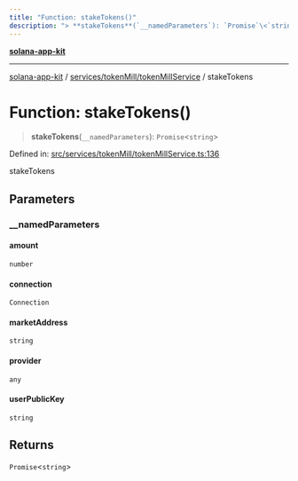 ```yaml
---
title: "Function: stakeTokens()"
description: "> **stakeTokens**(`__namedParameters`): `Promise`\<`string`\>"
---
```


[**solana-app-kit**](../../../../README.mdx)

***

[solana-app-kit](../../../../README.mdx) / [services/tokenMill/tokenMillService](../README.mdx) / stakeTokens

# Function: stakeTokens()

> **stakeTokens**(`__namedParameters`): `Promise`\<`string`\>

Defined in: [src/services/tokenMill/tokenMillService.ts:136](https://github.com/SendArcade/solana-social-starter/blob/b27156124ee1831d644b1af765e8d55a2885cd4f/src/services/tokenMill/tokenMillService.ts#L136)

stakeTokens

## Parameters

### \_\_namedParameters

#### amount

`number`

#### connection

`Connection`

#### marketAddress

`string`

#### provider

`any`

#### userPublicKey

`string`

## Returns

`Promise`\<`string`\>
